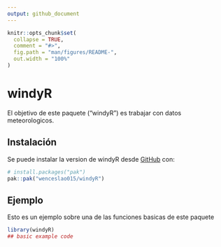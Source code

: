 ```yaml
---
output: github_document
---
```


<!-- README.md is generated from README.Rmd. Please edit that file -->

```r
knitr::opts_chunk$set(
  collapse = TRUE,
  comment = "#>",
  fig.path = "man/figures/README-",
  out.width = "100%"
)
```

# windyR

<!-- badges: start -->
<!-- badges: end -->

El objetivo de este paquete ("windyR") es trabajar con datos meteorologicos.

## Instalación

Se puede instalar la version de windyR desde [GitHub](https://github.com/) con:


```r
# install.packages("pak")
pak::pak("wenceslao015/windyR")
```

## Ejemplo

Esto es un ejemplo sobre una de las funciones basicas de este paquete

```r
library(windyR)
## basic example code
```

